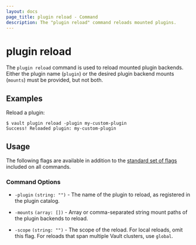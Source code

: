 ```yaml
---
layout: docs
page_title: plugin reload - Command
description: The "plugin reload" command reloads mounted plugins.
---
```


# plugin reload

The `plugin reload` command is used to reload mounted plugin backends. Either
the plugin name (`plugin`) or the desired plugin backend mounts (`mounts`)
must be provided, but not both.

## Examples

Reload a plugin:

```shell-session
$ vault plugin reload -plugin my-custom-plugin
Success! Reloaded plugin: my-custom-plugin
```

## Usage

The following flags are available in addition to the [standard set of
flags](/docs/commands) included on all commands.

### Command Options

- `-plugin` `(string: "")` - The name of the plugin to reload, as registered in
  the plugin catalog.

- `-mounts` `(array: [])` - Array or comma-separated string mount paths of the
  plugin backends to reload.

- `-scope` `(string: "")` - The scope of the reload. For local reloads, omit this flag.
  For reloads that span multiple Vault clusters, use `global`.
